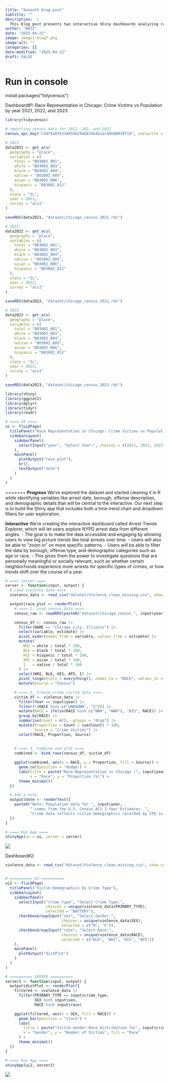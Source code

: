 ```yaml
---
title: "Seventh blog post"
subtitle: ""
description:  |
  This blog post presents two interactive Shiny dashboards analyzing racial and gender disparities in Chicago crime victim data. Users can compare victim demographics with census data and explore patterns by crime type, sex, and race.
author: "BHZZ"
date: "2025-04-22"
image: image1-blog7.png
image-alt: ""
categories: []
date-modified: "2025-04-22"
draft: FALSE
---
```


# Run in console
install.packages("tidycensus")

Dashboard#1: Race Representation in Chicago: Crime Victims vs Population by year 2021, 2022, and 2023
```r
library(tidycensus)

# importing census data for 2021, 202, and 2022
census_api_key("c4df8a0f6334859b29db81b64e1ac48b98038f19", overwrite = TRUE)

# 2021
data2021 <- get_acs(
  geography = "place",
  variables = c(
    total = "B03002_001",
    white = "B03002_003",
    black = "B03002_004",
    native = "B03002_005",
    asian = "B03002_006",
    hispanic = "B03002_012"
  ),
  state = "IL",
  year = 2021,
  survey = "acs1"
)

saveRDS(data2021, "dataset/chicago_census_2021.rds")

# 2022
data2022 <- get_acs(
  geography = "place",
  variables = c(
    total = "B03002_001",
    white = "B03002_003",
    black = "B03002_004",
    native = "B03002_005",
    asian = "B03002_006",
    hispanic = "B03002_012"
  ),
  state = "IL",
  year = 2022,
  survey = "acs1"
)

saveRDS(data2022, "dataset/chicago_census_2022.rds")

# 2023
data2023 <- get_acs(
  geography = "place",
  variables = c(
    total = "B03002_001",
    white = "B03002_003",
    black = "B03002_004",
    native = "B03002_005",
    asian = "B03002_006",
    hispanic = "B03002_012"
  ),
  state = "IL",
  year = 2023,
  survey = "acs1"
)

saveRDS(data2023, "dataset/chicago_census_2023.rds")


```

```r
library(shiny)
library(ggplot2)
library(dplyr)
library(tidyr)
library(readr)

```

```r
# ==== UI ====
ui <- fluidPage(
  titlePanel("Race Representation in Chicago: Crime Victims vs Population"),
  sidebarLayout(
    sidebarPanel(
      selectInput("year", "Select Year:", choices = c(2021, 2022, 2023), selected = 2021)
    ),
    mainPanel(
      plotOutput("race_plot"),
      br(),
      textOutput("note")
    )
  )
)


```
=======
**Progress**
We've explored the dataset and started cleaning it in R while identifying variables like arrest date, borough, offense description, and demographic details that will be central to the interactive. Our next step is to build the Shiny app that includes both a time trend chart and dropdown filters for user exploration.

**Interactive**
We're creating the interactive dashboard called Arrest Trends Explorer, which will let users explore NYPD arrest data from different angles. 
- The goal is to make the data accessible and engaging by allowing users to view big picture trends like total arrests over time. 
- Users will also be able to "zoom in" on more specific patterns. 
- Users will be able to filter the data by borough, offense type, and demographic categories such as age or race. 
- This gives them the power to investigate questions that are personally meaningful or socially relevant, such as whether certain neighborhoods experience more arrests for specific types of crimes, or how trends shift over the course of a year.




```r
# ==== Server ====
server <- function(input, output) {
  # Load violence data once
  violence_data <- read_csv("dataset/Violence_clean_missing.csv", show_col_types = FALSE)

  output$race_plot <- renderPlot({
    # ==== 1. Load census data ====
    census_raw <- readRDS(paste0("dataset/chicago_census_", input$year, ".rds"))

    census_df <- census_raw |>
      filter(NAME == "Chicago city, Illinois") |>
      select(variable, estimate) |>
      pivot_wider(names_from = variable, values_from = estimate) |>
      mutate(
        WHI = white / total * 100,
        BLK = black / total * 100,
        HIS = hispanic / total * 100,
        API = asian / total * 100,
        I   = native / total * 100
      ) |>
      select(WHI, BLK, HIS, API, I) |>
      pivot_longer(cols = everything(), names_to = "RACE", values_to = "Proportion") |>
      mutate(Source = "Census")

    # ==== 2. Create crime victim data ====
    victim_df <- violence_data |>
      filter(Year == input$year) |>
      filter(!(RACE %in% c("UNKNOWN", "S"))) |>
      mutate(RACE = ifelse(RACE %in% c("WBH", "WWH"), "HIS", RACE)) |>
      group_by(RACE) |>
      summarise(Count = n(), .groups = "drop") |>
      mutate(Proportion = Count / sum(Count) * 100,
             Source = "Crime Victims") |>
      select(RACE, Proportion, Source)
    
    
    # ==== 3. Combine and plot ====
    combined <- bind_rows(census_df, victim_df)

    ggplot(combined, aes(x = RACE, y = Proportion, fill = Source)) +
      geom_col(position = "dodge") +
      labs(title = paste("Race Representation in Chicago (", input$year, ")", sep = ""),
           x = "Race", y = "Proportion (%)") +
      theme_minimal()
  })

  # Add a note
  output$note <- renderText({
    paste0("Note: Population data for ", input$year,
           " comes from the U.S. Census ACS 1-Year Estimates. ",
           "Crime data reflects victim demographics recorded by CPD in the same year.")
  })
}

```

```r
# ==== Run App ====
shinyApp(ui = ui, server = server)

```
![](image1-blog7.png)

Dashboard#2: 

```r
violence_data <- read_csv("dataset/Violence_clean_missing.csv", show_col_types = FALSE)


# ========== UI ==========
ui2 <- fluidPage(
  titlePanel("Victim Demographics by Crime Type"),
  sidebarLayout(
    sidebarPanel(
      selectInput("crime_type", "Select Crime Type:",
                  choices = unique(violence_data$PRIMARY_TYPE),
                  selected = "BATTERY"),
      checkboxGroupInput("sex", "Select Gender:",
                         choices = unique(violence_data$SEX),
                         selected = c("M", "F")),
      checkboxGroupInput("race", "Select Race:",
                         choices = unique(violence_data$RACE),
                         selected = c("BLK", "WHI", "HIS", "API"))
    ),
    mainPanel(
      plotOutput("distPlot")
    )
  )
)

```

```r

# ========== SERVER ==========
server2 <- function(input, output) {
  output$distPlot <- renderPlot({
    filtered <- violence_data |>
      filter(PRIMARY_TYPE == input$crime_type,
             SEX %in% input$sex,
             RACE %in% input$race)

    ggplot(filtered, aes(x = SEX, fill = RACE)) +
      geom_bar(position = "stack") +
      labs(
        title = paste("Victim Gender-Race Distribution for", input$crime_type),
        x = "Gender", y = "Number of Victims", fill = "Race"
      ) +
      theme_minimal()
  })
}

```


```r
# ==== Run App ====
shinyApp(ui2, server2)

```
![](image2-blog7.png)